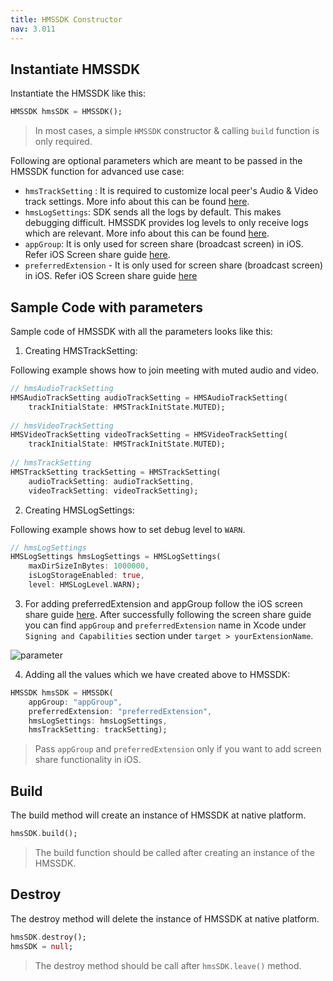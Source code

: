 ```yaml
---
title: HMSSDK Constructor
nav: 3.011
---
```


## Instantiate HMSSDK
Instantiate the HMSSDK like this:
```dart
HMSSDK hmsSDK = HMSSDK();
```
> In most cases, a simple `HMSSDK` constructor & calling `build` function is only required.

Following are optional parameters which are meant to be passed in the HMSSDK function for advanced use case:

- `hmsTrackSetting` : It is required to customize local peer's Audio & Video track settings. More info about this can be found [here](https://www.100ms.live/docs/flutter/v2/advanced-features/set-track-settings).
- `hmsLogSettings`: SDK sends all the logs by default. This makes debugging difficult. HMSSDK provides log levels to only receive logs which are relevant. More info about this can be found [here](https://www.100ms.live/docs/flutter/v2/features/error-handling#setting-log-levels-in-sdk).
- `appGroup`: It is only used for screen share (broadcast screen) in iOS. Refer iOS Screen share guide [here](https://www.100ms.live/docs/flutter/v2/features/screen-share#i-os-setup).
- `preferredExtension` - It is only used for screen share (broadcast screen) in iOS. Refer iOS Screen share guide [here](https://www.100ms.live/docs/flutter/v2/features/screen-share#i-os-setup)

## Sample Code with parameters

Sample code of HMSSDK with all the parameters looks like this:

1. Creating HMSTrackSetting:

Following example shows how to join meeting with muted audio and video.
```dart
// hmsAudioTrackSetting
HMSAudioTrackSetting audioTrackSetting = HMSAudioTrackSetting(
    trackInitialState: HMSTrackInitState.MUTED);
  
// hmsVideoTrackSetting
HMSVideoTrackSetting videoTrackSetting = HMSVideoTrackSetting(                                
    trackInitialState: HMSTrackInitState.MUTED);
  
// hmsTrackSetting
HMSTrackSetting trackSetting = HMSTrackSetting(
    audioTrackSetting: audioTrackSetting,
    videoTrackSetting: videoTrackSetting);
```

2. Creating HMSLogSettings:

Following example shows how to set debug level to `WARN`.
```dart
// hmsLogSettings
HMSLogSettings hmsLogSettings = HMSLogSettings(
    maxDirSizeInBytes: 1000000,
    isLogStorageEnabled: true,
    level: HMSLogLevel.WARN);
```
3. For adding preferredExtension and appGroup follow the iOS screen share guide [here](https://www.100ms.live/docs/flutter/v2/features/screen-share#i-os-setup).
After successfully following the screen share guide you can find `appGroup` and `preferredExtension` name in Xcode under `Signing and Capabilities` section under `target > yourExtensionName`.

![parameter](/docs/v2/flutter-dart-help.png)

4. Adding all the values which we have created above to HMSSDK:

```dart
HMSSDK hmsSDK = HMSSDK(
    appGroup: "appGroup",
    preferredExtension: "preferredExtension",
    hmsLogSettings: hmsLogSettings,
    hmsTrackSetting: trackSetting);
```
> Pass `appGroup` and `preferredExtension` only if you want to add screen share functionality in iOS.

## Build

The build method will create an instance of HMSSDK at native platform.

```dart
hmsSDK.build();
```

> The build function should be called after creating an instance of the HMSSDK.

## Destroy

The destroy method will delete the instance of HMSSDK at native platform.

```dart
hmsSDK.destroy();
hmsSDK = null;
```

> The destroy method should be call after `hmsSDK.leave()` method.
